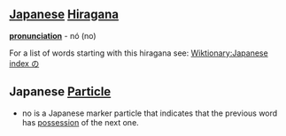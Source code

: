== [[Japanese]] [[Hiragana]] ==
'''[[pronunciation]]''' - nó (no)

For a list of words starting with this hiragana see: [[Wiktionary:Japanese index の]]

== Japanese [[Particle]] ==

* no is a Japanese marker particle that indicates that the previous word has [[possessive|possession]] of the next one.